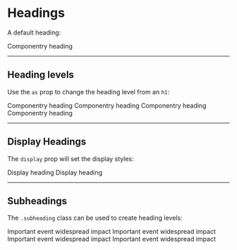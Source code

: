 

<Meta title='Components|Heading' component={Heading} />

# Headings

A default heading:

<Heading>Componentry heading</Heading>

---

## Heading levels

Use the `as` prop to change the heading level from an `h1`:

<Heading as='h1'>Componentry heading</Heading>
<Heading as='h2'>Componentry heading</Heading>
<Heading as='h3'>Componentry heading</Heading>
<Heading as='h4'>Componentry heading</Heading>

---

## Display Headings

The `display` prop will set the display styles:

<Heading display={1}>Display heading</Heading>
<Heading display={2}>Display heading</Heading>

---

## Subheadings

The `.subheading` class can be used to create heading levels:

<Heading>
  Important event <span className='subheading'>widespread impact</span>
</Heading>
<Heading as='h2'>
  Important event <span className='subheading'>widespread impact</span>
</Heading>
<Heading as='h3'>
  Important event <span className='subheading'>widespread impact</span>
</Heading>
<Heading as='h4'>
  Important event <span className='subheading'>widespread impact</span>
</Heading>
